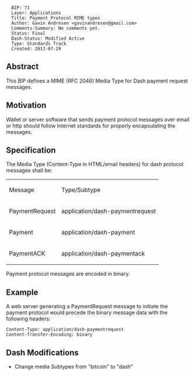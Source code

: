 <pre>
  BIP: 71
  Layer: Applications
  Title: Payment Protocol MIME types
  Author: Gavin Andresen <gavinandresen@gmail.com>
  Comments-Summary: No comments yet.
  Status: Final
  Dash-Status: Modified Active
  Type: Standards Track
  Created: 2013-07-29
</pre>

==Abstract==

This BIP defines a MIME (RFC 2046) Media Type for Dash payment
request messages.

==Motivation==

Wallet or server software that sends payment protocol messages over
email or http should follow Internet standards for properly
encapsulating the messages.

==Specification==

The Media Type (Content-Type in HTML/email headers) for dash
protocol messages shall be:

{|
| Message || Type/Subtype
|-
| PaymentRequest || application/dash-paymentrequest
|-
| Payment || application/dash-payment
|-
| PaymentACK || application/dash-paymentack
|}

Payment protocol messages are encoded in binary.

==Example==

A web server generating a PaymentRequest message to initiate the
payment protocol would precede the binary message data with the
following headers:
<pre>
Content-Type: application/dash-paymentrequest
Content-Transfer-Encoding: binary
</pre>

== Dash Modifications ==
* Change media Subtypes from "bitcoin" to "dash"
